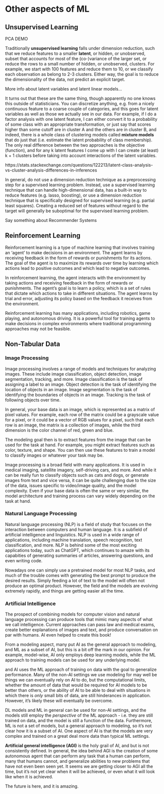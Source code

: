 # Other aspects of ML
## Unsupervised Learning

PCA DEMO


Traditionally **unsupervised learning** falls under dimension reduction, such that we reduce features to a smaller **latent**, or hidden, or unobserved, subset that accounts for most of the (co-)variance of the larger set, or reduce the rows to a small number of hidden, or unobserved, clusters. For example, we start with 100 features and reduce them to 10, or we classify each observation as belong to 2-3 clusters. Either way, the goal is to reduce the dimensionality of the data, not predict an explicit target.

More info about latent variables and latent linear models...

It turns out that these are the same thing, though apparently no one knows this outside of statisticians. You can discretize anything, e.g. from a nicely continuous feature to a coarse couple of categories, and this goes for latent variables as well as those we actually see in our data. For example, if I do a factor analysis with one latent feature, I can either convert it to a probability of some class with an appropriate transformation, or just say that scores higher than some cutoff are in cluster A and the others are in cluster B, and indeed, there is a whole class of clustering models called **mixture models** that do just that (i.e. estimate the latent probability of class membership). The only real difference between the two approaches is the objective (function), and for any k latent features I come up with I can create (at least) k + 1 clusters before taking into account interactions of the latent variables. 

https://stats.stackexchange.com/questions/122213/latent-class-analysis-vs-cluster-analysis-differences-in-inferences

::: {.callout-tip}
In general, do not use a dimension reduction technique as a preprocessing step for a supervised learning problem.  Instead, use a supervised learning technique that can handle high-dimensional data, has a built-in way to reduce features (e.g. lasso, boosting), or use a dimension reduction technique that is specifically designed for supervised learning (e.g. partial least squares). Creating a reduced set of features without regard to the target will generally be suboptimal for the supervised learning problem.
:::

Say something about Recommender Systems

## Reinforcement Learning

Reinforcement learning is a type of machine learning that involves training an 'agent' to make decisions in an environment. The agent learns by receiving feedback in the form of rewards or punishments for its actions. The goal of the agent is to maximize its rewards over time by learning which actions lead to positive outcomes and which lead to negative outcomes.

In reinforcement learning, the agent interacts with the environment by taking actions and receiving feedback in the form of rewards or punishments. The agent's goal is to learn a policy, which is a set of rules that dictate which actions to take in different situations. The agent learns by trial and error, adjusting its policy based on the feedback it receives from the environment.

Reinforcement learning has many applications, including robotics, game playing, and autonomous driving. It is a powerful tool for training agents to make decisions in complex environments where traditional programming approaches may not be feasible.


## Non-Tabular Data

### Image Processing

Image processing involves a range of models and techniques for analyzing images. These include image classification, object detection, image segmentation, tracking, and more. Image classification is the task of assigning a label to an image. Object detection is the task of identifying the location of objects in an image. Image segmentation is the task of identifying the boundaries of objects in an image. Tracking is the task of following objects over time.

In general, your base data is an image, which is represented as a matrix of pixel values. For example, each row of the matrix could be a grayscale value for a pixel, or it could be a vector of RGB values for a pixel, such that each row is an image, the matrix is a collection of images, while the third dimension is the color channel of red, green and blue.

The modeling goal then is to extract features from the image that can be used for the task at hand. For example, you might extract features such as color, texture, and shape. You can then use these features to train a model to classify images or whatever your task may be.

Image processing is a broad field with many applications. It is used in medical imaging, satellite imagery, self-driving cars, and more. And while it can be really fun to classify objects such as cats and dogs, or generate images from text and vice versa, it can be quite challenging due to the size of the data, issues specific to video/image quality, and the model complexity.  Even if your base data is often the same or very similar, the model architecture and training process can vary widely depending on the task at hand.



### Natural Language Processing

Natural language processing (NLP) is a field of study that focuses on the interaction between computers and human language. It is a subfield of artificial intelligence and linguistics. NLP is used in a wide range of applications, including machine translation, speech recognition, text classification, and more. NLP is behind some of the most exciting applications today, such as ChatGPT, which continues to amaze with its capabities of generating summaries of articles, answering questions, and even writing code.

Nowadays one can simply use a pretrained model for most NLP tasks, and much of the trouble comes with generating the best prompt to produce the desired results.  Simply feeding a lot of text to the model will often not produce an optimal product. However, the field and the models are evolving extremely rapidly, and things are getting easier all the time.

### Artificial Intelligence

The prospect of combining models for computer vision and natural language processing can produce tools that mimic many aspects of what we call intelligence. Current approaches can pass law and medical exams, create better explanations of images and text, and produce conversation on par with humans.  AI even helped to create this book!

From a modeling aspect, many put AI as the general approach to modeling, and ML as a subset of AI, but this is a bit off the mark in our opinion. For example, model-wise, AI only employs deep learning models, while the ML approach to training models can be used for any underlying model. 

and AI uses the ML approach of training on data with the goal to generalize performance.  Many of the non-AI settings we use modeling for may well be things we can eventually rely on AI to do, but the computational limits, whether the amount of data that would be required for AI models to be better than others, or the ability of AI to be able to deal with situations in which there is *only* small bits of data, are still hinderances in application. However, it's likely these will eventually be overcome.


DL models and ML in general can be used for non-AI settings, and the models still employ the *perspective* of the ML approach - i.e. they are still trained on data, and the model is still a function of the data. Furthermore, ML is not a set of models, but a general approach to modeling, so it's not clear how it is a subset of AI. One aspect of AI is that the models are very complex and trained on a great deal more data than typical ML settings.



**Artificial general intelligence (AGI)** is the holy grail of AI, and but is not consistently defined. In general, the idea behind AGI is the creation of some autonomous agent that can perform any task that a human can perform, many that humans cannot, and generalize abilities to new problems that have not even been seen yet. It seems we are getting closer to AGI all the time, but it's not yet clear when it will be achieved, or even what it will look like when it is achieved.




The future is here, and it is amazing.

